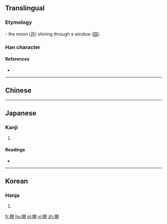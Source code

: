 {{also|明}}
==Translingual==

===Etymology===
{{Han etyl}}
{{liushu|ic}} - the moon ([[月]]) shining through a window ([[囧]]).

===Han character===
{{Han char|rn=74|rad=月|as=07|sn=11|four=|canj=WBB|ids=⿰囧月}}

====References====
* {{Han ref|kx=0505.270|dkj=14366|dj=0884.210|hdz=32078.080|uh=6719|ud=26393}}

----

==Chinese==
{{zh-see|明|v}}

----

==Japanese==

===Kanji===
{{ja-kanji|grade=|rs=月07}}

# {{defn|lang=ja|sort=月07}}

====Readings====
* {{ja-readings|on=[[めい]] (mei), [[みょう]] (myō)|kun=[[ああかり]] (aakari), [[あかあるい]] (akaarui), [[あかあるむ]] (akaarumu)}}
{{attention|ja|The kun readings don't seem right}}
----

==Korean==

===Hanja===
{{ko-hanja|hangeul=명|rv=myeong|mr=myŏng}}

# {{defn|lang=ko|sort=月07}}

[[fr:朙]]
[[hu:朙]]
[[pl:朙]]
[[vi:朙]]
[[zh:朙]]